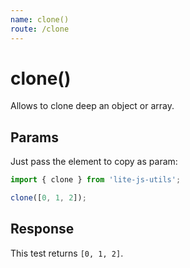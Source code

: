 ```yaml
---
name: clone()
route: /clone
---
```


# clone()

Allows to clone deep an object or array.

## Params

Just pass the element to copy as param:

```js
import { clone } from 'lite-js-utils';

clone([0, 1, 2]);
```

## Response

This test returns `[0, 1, 2]`.
